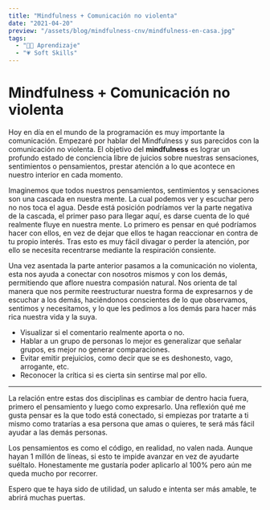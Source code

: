 ```yaml
---
title: "Mindfulness + Comunicación no violenta"
date: "2021-04-20"
preview: "/assets/blog/mindfulness-cnv/mindfulness-en-casa.jpg"
tags:
  - "👨‍💻 Aprendizaje"
  - "💗 Soft Skills"
---
```


# Mindfulness + Comunicación no violenta

Hoy en día en el mundo de la programación es muy importante la comunicación. Empezaré por hablar del Mindfulness y sus parecidos con la comunicación no violenta. El objetivo del **mindfulness** es lograr un profundo estado de conciencia libre de juicios sobre nuestras sensaciones, sentimientos o pensamientos, prestar atención a lo que acontece en nuestro interior en cada momento.

Imaginemos que todos nuestros pensamientos, sentimientos y sensaciones son una cascada en nuestra mente. La cual podemos ver y escuchar pero no nos toca el agua. Desde está posición podríamos ver la parte negativa de la cascada, el primer paso para llegar aquí, es darse cuenta de lo qué realmente fluye en nuestra mente. Lo primero es pensar en qué podríamos hacer con ellos, en vez de dejar que ellos te hagan reaccionar en contra de tu propio interés. Tras esto es muy fácil divagar o perder la atención, por ello se necesita recentrarse mediante la respiración consiente.

Una vez asentada la parte anterior pasamos a la comunicación no violenta, esta nos ayuda a conectar con nosotros mismos y con los demás, permitiendo que aflore nuestra compasión natural. Nos orienta de tal manera que nos permite reestructurar nuestra forma de expresarnos y de escuchar a los demás, haciéndonos conscientes de lo que observamos, sentimos y necesitamos, y lo que les pedimos a los demás para hacer más rica nuestra vida y la suya.

- Visualizar si el comentario realmente aporta o no.
- Hablar a un grupo de personas lo mejor es generalizar que señalar grupos, es mejor no generar comparaciones.
- Evitar emitir prejuicios, como decir que se es deshonesto, vago, arrogante, etc.
- Reconocer la crítica si es cierta sin sentirse mal por ello.

---

La relación entre estas dos disciplinas es cambiar de dentro hacia fuera, primero el pensamiento y luego como expresarlo. Una reflexión qué me gusta pensar es la que todo está conectado, si empiezas por tratarte a ti mismo como tratarías a esa persona que amas o quieres, te será más fácil ayudar a las demás personas.

Los pensamientos es como el código, en realidad, no valen nada. Aunque hayan 1 millón de líneas, si esto te impide avanzar en vez de ayudarte suéltalo. Honestamente me gustaría poder aplicarlo al 100% pero aún me queda mucho por recorrer.

Espero que te haya sido de utilidad, un saludo e intenta ser más amable, te abrirá muchas puertas.
